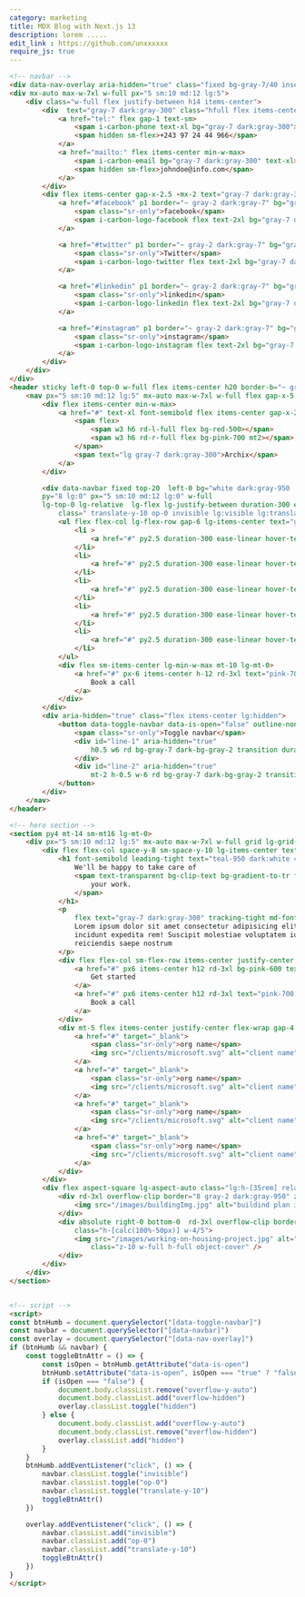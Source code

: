 ```yaml
---
category: marketing
title: MDX Blog with Next.js 13
description: lorem .....
edit_link : https://github.com/unxxxxxx
require_js: true
---
```



```html
<!-- navbar -->
<div data-nav-overlay aria-hidden="true" class="fixed bg-gray-7/40 inset-0 z-30 hidden lg-hidden"></div>
<div mx-auto max-w-7xl w-full px="5 sm:10 md:12 lg:5">
    <div class="w-full flex justify-between h14 items-center">
        <div  text="gray-7 dark:gray-300" class="hfull flex items-center gap-x-4">
            <a href="tel:" flex gap-1 text-sm>
                <span i-carbon-phone text-xl bg="gray-7 dark:gray-300"></span>
                <span hidden sm-flex>+243 97 24 44 966</span>
            </a>
            <a href="mailto:" flex items-center min-w-max>
                <span i-carbon-email bg="gray-7 dark:gray-300" text-xl></span>
                <span hidden sm-flex>johndoe@info.com</span>
            </a>
        </div>
        <div flex items-center gap-x-2.5 -mx-2 text="gray-7 dark:gray-300">
            <a href="#facebook" p1 border="~ gray-2 dark:gray-7" bg="gray-1 dark:gray-8" rd-md>
                <span class="sr-only">facebook</span>
                <span i-carbon-logo-facebook flex text-2xl bg="gray-7 dark:gray-300 hover:pink-700" transition ease-linear></span>
            </a>

            <a href="#twitter" p1 border="~ gray-2 dark:gray-7" bg="gray-1 dark:gray-8" rd-md>
                <span class="sr-only">Twitter</span>
                <span i-carbon-logo-twitter flex text-2xl bg="gray-7 dark:gray-300 hover:pink-700" transition ease-linear></span>
            </a>

            <a href="#linkedin" p1 border="~ gray-2 dark:gray-7" bg="gray-1 dark:gray-8" rd-md>
                <span class="sr-only">linkedin</span>
                <span i-carbon-logo-linkedin flex text-2xl bg="gray-7 dark:gray-300 hover:pink-700" transition ease-linear></span>
            </a>

            <a href="#instagram" p1 border="~ gray-2 dark:gray-7" bg="gray-1 dark:gray-8" rd-md>
                <span class="sr-only">instagram</span>
                <span i-carbon-logo-instagram flex text-2xl bg="gray-7 dark:gray-300 hover:pink-700" transition ease-linear></span>
            </a>
        </div>
    </div>
</div>
<header sticky left-0 top-0 w-full flex items-center h20 border-b="~ gray-1 dark:gray-8" z-40 bg="white dark:gray-950 op-80" backdrop-filter backdrop-blur-xl>
    <nav px="5 sm:10 md:12 lg:5" mx-auto max-w-7xl w-full flex gap-x-5 justify-between items-center>
        <div flex items-center min-w-max>
            <a href="#" text-xl font-semibold flex items-center gap-x-2>
                <span flex>
                    <span w3 h6 rd-l-full flex bg-red-500></span>
                    <span w3 h6 rd-r-full flex bg-pink-700 mt2></span>
                </span>
                <span text="lg gray-7 dark:gray-300">Archix</span>
            </a>
        </div>

        <div data-navbar fixed top-20  left-0 bg="white dark:gray-950  lg:transparent" border="b b-gray-2 dark:b-border-gray-7 lg:none" 
        py="8 lg:0" px="5 sm:10 md:12 lg:0" w-full 
        lg-top-0 lg-relative  lg-flex lg-justify-between duration-300 ease-linear
            class=" translate-y-10 op-0 invisible lg:visible lg:translate-y-0 lg:op-100">
            <ul flex flex-col lg-flex-row gap-6 lg-items-center text="gray-7 dark:gray-300" lg-w-full lg-justify-center>
                <li >
                    <a href="#" py2.5 duration-300 ease-linear hover-text-pink-600>Home</a>
                </li>
                <li>
                    <a href="#" py2.5 duration-300 ease-linear hover-text-pink-600>About</a>
                </li>
                <li>
                    <a href="#" py2.5 duration-300 ease-linear hover-text-pink-600>Services</a>
                </li>
                <li>
                    <a href="#" py2.5 duration-300 ease-linear hover-text-pink-600>Work</a>
                </li>
                <li>
                    <a href="#" py2.5 duration-300 ease-linear hover-text-pink-600>Pricing</a>
                </li>
            </ul>
            <div flex sm-items-center lg-min-w-max mt-10 lg-mt-0>
                <a href="#" px-6 items-center h-12 rd-3xl text="pink-700 dark:white" order="gray-1 dark:gray-7"  bg="gray-1 dark:gray-8" duration-300 ease-linear flex justify-center w-full sm-w-auto>
                    Book a call
                </a>
            </div>
        </div>
        <div aria-hidden="true" class="flex items-center lg:hidden">
            <button data-toggle-navbar data-is-open="false" outline-none bg-transparent border-l="~ gray-1 dark:l-gray-8" pl-3 relative py-3>
                <span class="sr-only">Toggle navbar</span>
                <div id="line-1" aria-hidden="true"
                    h0.5 w6 rd bg-gray-7 dark-bg-gray-2 transition duration-300>
                </div>
                <div id="line-2" aria-hidden="true"
                    mt-2 h-0.5 w-6 rd bg-gray-7 dark-bg-gray-2 transition duration-300></div>
            </button>
        </div>
    </nav>
</header>

<!-- hero section -->
<section py4 mt-14 sm-mt16 lg-mt-0>
    <div px="5 sm:10 md:12 lg:5" mx-auto max-w-7xl w-full grid lg-grid-cols-2 lg-items-center gap-10>
        <div flex flex-col space-y-8 sm-space-y-10 lg-items-center text-center lg-text-left max-w-2xl md-max-w-3xl mx-auto>
            <h1 font-semibold leading-tight text="teal-950 dark:white 4xl sm:5xl lg:6xl">
                We'll be happy to take care of 
                <span text-transparent bg-clip-text bg-gradient-to-tr from-pink-700 to-orange-800>
                    your work.
                </span>
            </h1>
            <p
                flex text="gray-7 dark:gray-300" tracking-tight md-font-normal max-w-xl mx-auto lg-max-w-none>
                Lorem ipsum dolor sit amet consectetur adipisicing elit. Exercitationem molestiae soluta ipsa
                incidunt expedita rem! Suscipit molestiae voluptatem iure, eum alias nobis velit quidem
                reiciendis saepe nostrum
            </p>
            <div flex flex-col sm-flex-row items-center justify-center lg-justify-start gap-4 w-full>
                <a href="#" px6 items-center h12 rd-3xl bg-pink-600 text-white duration-300 ease-linear flex justify-center w="full sm:auto">
                    Get started
                </a>
                <a href="#" px6 items-center h12 rd-3xl text="pink-700 dark:white" border="gray-1 dark:gray-7"  bg="gray-1 dark:gray-8" duration-300 ease-linear flex justify-center w="full sm:auto">
                    Book a call
                </a>
            </div>
            <div mt-5 flex items-center justify-center flex-wrap gap-4 lg-justify-start w-full>
                <a href="#" target="_blank">
                    <span class="sr-only">org name</span>
                    <img src="/clients/microsoft.svg" alt="client name" h10 wauto dark-grayscale>
                </a>
                <a href="#" target="_blank">
                    <span class="sr-only">org name</span>
                    <img src="/clients/microsoft.svg" alt="client name" h10 wauto dark-grayscale>
                </a>
                <a href="#" target="_blank">
                    <span class="sr-only">org name</span>
                    <img src="/clients/microsoft.svg" alt="client name" h10 wauto dark-grayscale>
                </a>
                <a href="#" target="_blank">
                    <span class="sr-only">org name</span>
                    <img src="/clients/microsoft.svg" alt="client name" h10 wauto dark-grayscale>
                </a>
            </div>
        </div>
        <div flex aspect-square lg-aspect-auto class="lg:h-[35rem] relative">
            <div rd-3xl overflow-clip border="8 gray-2 dark:gray-950" z-30 class="w-3/5 h-[80%]">
                <img src="/images/buildingImg.jpg" alt="buildind plan image" width="300" w-full h-full object-cover z-30/>
            </div>
            <div absolute right-0 bottom-0  rd-3xl overflow-clip border="4 gray-2 dark:gray-7" z-10
                class="h-[calc(100%-50px)] w-4/5">
                <img src="/images/working-on-housing-project.jpg" alt="working-on-housing-project" width="300"
                    class="z-10 w-full h-full object-cover" />
            </div>
        </div>
    </div>
</section>


<!-- script -->
<script>
const btnHumb = document.querySelector("[data-toggle-navbar]")
const navbar = document.querySelector("[data-navbar]")
const overlay = document.querySelector("[data-nav-overlay]")
if (btnHumb && navbar) {
    const toggleBtnAttr = () => {
        const isOpen = btnHumb.getAttribute("data-is-open")
        btnHumb.setAttribute("data-is-open", isOpen === "true" ? "false" : "true")
        if (isOpen === "false") {
            document.body.classList.remove("overflow-y-auto")
            document.body.classList.add("overflow-hidden")
            overlay.classList.toggle("hidden")
        } else {
            document.body.classList.add("overflow-y-auto")
            document.body.classList.remove("overflow-hidden")
            overlay.classList.add("hidden")
        }
    }
    btnHumb.addEventListener("click", () => {
        navbar.classList.toggle("invisible")
        navbar.classList.toggle("op-0")
        navbar.classList.toggle("translate-y-10")
        toggleBtnAttr()
    })

    overlay.addEventListener("click", () => {
        navbar.classList.add("invisible")
        navbar.classList.add("op-0")
        navbar.classList.add("translate-y-10")
        toggleBtnAttr()
    })
}
</script>
```
